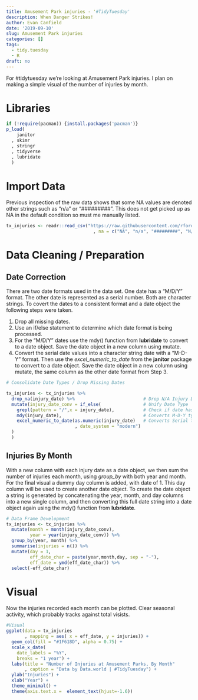 ```yaml
---
title: Amusement Park injuries - '#TidyTuesday'
description: When Danger Strikes!
author: Evan Canfield
date: '2019-09-10'
slug: Amusement Park injuries
categories: []
tags:
  - tidy.tuesday
  - R
draft: no
---
```


For #tidytuesday we're looking at Amusement Park injuries. I plan on making a simple visual of the number of injuries by month.

# Libraries
```r
if (!require(pacman)) {install.packages('pacman')} 
p_load(
    janitor
  , skimr
  , stringr
  , tidyverse
  , lubridate
  )
```

# Import Data
Previous inspection of the raw data shows that some NA values are denoted other strings such as "n/a" or "#########". This does not get picked up as NA in the default condition so must me manually listed.
```r
tx_injuries <- readr::read_csv("https://raw.githubusercontent.com/rfordatascience/tidytuesday/master/data/2019/2019-09-10/tx_injuries.csv"
                                 , na = c("NA", "n/a", "#########", "N/A", "na"))
```

# Data Cleaning / Preparation
## Date Correction
There are two date formats used in the data set. One date has a "M/D/Y" format. The other date is represented as a serial number. Both are character strings. To covert the dates to a consistent format and a date object the following steps were taken.

1. Drop all missing dates. 
2. Use an if/else statement to determine which date format is being processed. 
3. For the "M/D/Y" dates use the mdy() function from **lubridate** to convert to a date object. Save the date object in a new column using mutate.
4. Convert the serial date values into a character string date with a "M-D-Y" format. Then use the *excel_numeric_to_date* from the **janitor** package to convert to a date object. Save the date object in a new column using mutate, the same column as the other date format from Step 3.
```r
# Consolidate Date Types / Drop Missing Dates

tx_injuries <- tx_injuries %>%
  drop_na(injury_date) %>%                          # Drop N/A Injury Dates
  mutate(injury_date_conv = if_else(                # Unify Date Type
    grepl(pattern = "/",x = injury_date),           # Check if date has the character "/"                         
    mdy(injury_date),                               # Converts M-D-Y type dates
    excel_numeric_to_date(as.numeric(injury_date)   # Converts Serial type dates
                          , date_system = "modern")
  )
  )
```

## Injuries By Month
With a new column with each injury date as a date object, we then sum the number of injuries each month, using *group_by* with both year and month. For the final visual a dummy day column is added, with date of 1. This day column will be used to create another date object. To create the date object a string is generated by concatenating the year, month, and day columns into a new single column, and then converting this full date string into a date object again using the mdy() function from **lubridate**. 
```r
# Data Frame Development
tx_injuries <- tx_injuries %>% 
  mutate(month = month(injury_date_conv),
         year = year(injury_date_conv)) %>% 
  group_by(year, month) %>% 
  summarise(injuries = n()) %>% 
  mutate(day = 1,
         eff_date_char = paste(year,month,day, sep = "-"),
         eff_date = ymd(eff_date_char)) %>% 
  select(-eff_date_char)
```

# Visual
Now the injuries recorded each month can be plotted. Clear seasonal activity, which probably tracks against total visists. 
```r
#Visual
ggplot(data = tx_injuries
       , mapping = aes( x = eff_date, y = injuries)) +
  geom_col(fill = "#1F618D", alpha = 0.75) +
  scale_x_date(
    date_labels = "%Y",
    breaks = "1 year") +
  labs(title = "Number of Injuries at Amusement Parks, By Month"
       , caption = "Data by Data.world | #TidyTuesday") +
  ylab("Injuries") +
  xlab("Year") +
  theme_minimal() +
  theme(axis.text.x =  element_text(hjust=-1.6))
```

